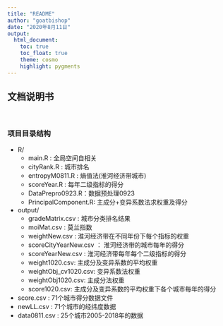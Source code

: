 ```yaml
---
title: "README"
author: "goatbishop"
date: "2020年8月11日"
output: 
  html_document:
    toc: true
    toc_float: true
    theme: cosmo
    highlight: pygments
---
```


## 文档说明书


<br>


### 项目目录结构


- R/
  - main.R : 全局空间自相关
  - cityRank.R : 城市排名
  - entropyM0811.R : 熵值法(淮河经济带城市)
  - scoreYear.R : 每年二级指标的得分
  - DataPrepro0923.R：数据预处理0923
  - PrincipalComponent.R: 主成分+变异系数法求权重及得分
  
- output/
  - gradeMatrix.csv : 城市分类排名结果
  - moiMat.csv : 莫兰指数
  - weightNew.csv : 淮河经济带在不同年份下每个指标的权重
  - scoreCityYearNew.csv ： 淮河经济带的城市每年的得分
  - scoreYearNew.csv : 淮河经济带每年每个二级指标的得分
  - weight1020.csv: 主成分及变异系数的平均权重
  - weightObj_cv1020.csv: 变异系数法权重
  - weightObj1020.csv: 主成分法权重
  - score1020.csv: 主成分及变异系数的平均权重下各个城市每年的得分
  
- score.csv : 71个城市得分数据文件
- newLL.csv : 71个城市的经纬度数据
- data0811.csv : 25个城市2005-2018年的数据
